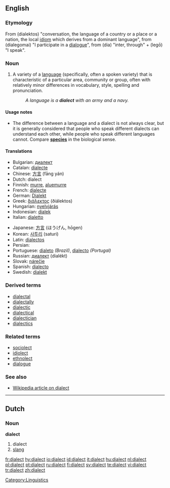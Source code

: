 ==English==

===Etymology===
From {{AGr.}} '''{{polytonic|[[διάλεκτος]]}}''' (dialektos) "conversation, the language of a country or a place or a nation, the local [[idiom]] which derives from a dominant language", from '''{{polytonic|[[διαλέγομαι]]}}''' (dialegomai) "I participate in a [[dialogue]]", from '''{{polytonic|[[διά]]}}''' (dia) "inter, through" + '''{{polytonic|[[λέγω]]}}''' (legō) "I speak".

===Noun===
{{en-noun}}

# A variety of a [[language]] (specifically, often a spoken variety) that is characteristic of a particular area, community or group, often with relatively minor differences in vocabulary, style, spelling and pronunciation.
#:''A language is a '''dialect''' with an army and a navy.''

====Usage notes====
* The difference between a language and a dialect is not always clear, but it is generally considered that people who speak different dialects can understand each other, while people who speak different languages cannot.  Compare '''[[species]]''' in the biological sense.

====Translations====
{{top}}
*Bulgarian: [[диалект]] {{m}}
*Catalan: [[dialecte]] {{m}}
*Chinese: [[方言]] (fāng yán)
*Dutch: dialect {{n}}
*Finnish: [[murre]], [[aluemurre]]
*French: [[dialecte]] {{m}}
*German: [[Dialekt]] {{m}}
*Greek: [[διάλεκτος]] (ðiálektos) {{f}}
*Hungarian: [[nyelvjárás]]
*Indonesian: [[dialek]]
*Italian: [[dialetto]] {{m}}
{{mid}}
*Japanese: [[方言]] (ほうげん, hōgen)
*Korean: [[사투리]] (saturi)
*Latin: [[dialectos]] {{f}}
*Persian: {{FAchar|[[لحجه]]}}
*Portuguese: [[dialeto]] ''(Brazil)'', [[dialecto]] ''(Portugal)''
*Russian: [[диалект]] (dialékt) {{m}}
*Slovak: [[nárečie]] {{n}}
*Spanish: [[dialecto]] {{m}}
*Swedish: [[dialekt]] {{c}}
{{bottom}}

===Derived terms===
*[[dialectal]]
*[[dialectally]]
*[[dialectic]]
*[[dialectical]]
*[[dialectician]]
*[[dialectics]]

===Related terms===
* [[sociolect]]
* [[idiolect]]
* [[ethnolect]]
* [[dialogue]]

===See also===
*[[w:Dialect|Wikipedia article on dialect]]

----

==Dutch==

===Noun===
'''dialect''' {{n}}

# dialect
# [[slang]]

[[Category:Linguistics]]

[[fr:dialect]]
[[hy:dialect]]
[[io:dialect]]
[[id:dialect]]
[[it:dialect]]
[[hu:dialect]]
[[nl:dialect]]
[[pl:dialect]]
[[pt:dialect]]
[[ru:dialect]]
[[fi:dialect]]
[[sv:dialect]]
[[te:dialect]]
[[vi:dialect]]
[[tr:dialect]]
[[zh:dialect]]